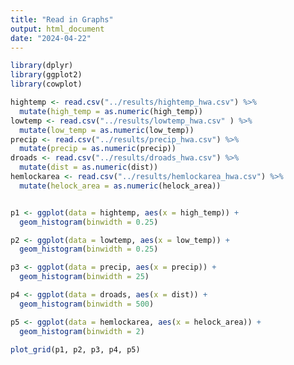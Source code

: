 ```yaml
---
title: "Read in Graphs"
output: html_document
date: "2024-04-22"
---
```


```r
library(dplyr)
library(ggplot2)
library(cowplot)

hightemp <- read.csv("../results/hightemp_hwa.csv") %>% 
  mutate(high_temp = as.numeric(high_temp))
lowtemp <- read.csv("../results/lowtemp_hwa.csv" ) %>% 
  mutate(low_temp = as.numeric(low_temp))
precip <- read.csv("../results/precip_hwa.csv") %>% 
  mutate(precip = as.numeric(precip))
droads <- read.csv("../results/droads_hwa.csv") %>% 
  mutate(dist = as.numeric(dist))
hemlockarea <- read.csv("../results/hemlockarea_hwa.csv") %>% 
  mutate(helock_area = as.numeric(helock_area))


p1 <- ggplot(data = hightemp, aes(x = high_temp)) +
  geom_histogram(binwidth = 0.25)

p2 <- ggplot(data = lowtemp, aes(x = low_temp)) +
  geom_histogram(binwidth = 0.25)

p3 <- ggplot(data = precip, aes(x = precip)) +
  geom_histogram(binwidth = 25)

p4 <- ggplot(data = droads, aes(x = dist)) +
  geom_histogram(binwidth = 500)

p5 <- ggplot(data = hemlockarea, aes(x = helock_area)) +
  geom_histogram(binwidth = 2)

plot_grid(p1, p2, p3, p4, p5)
```

